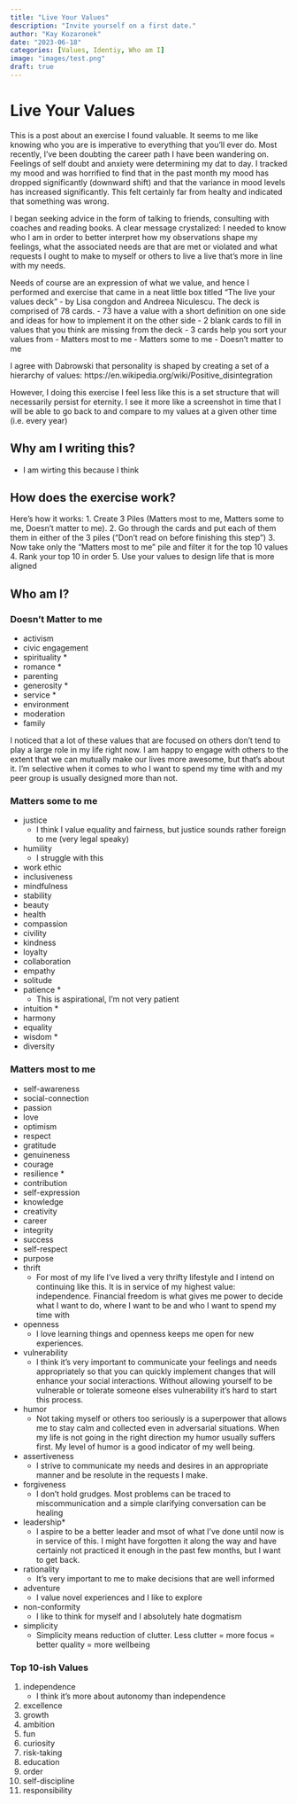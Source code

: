 ```yaml
---
title: "Live Your Values"
description: "Invite yourself on a first date."
author: "Kay Kozaronek"
date: "2023-06-18"
categories: [Values, Identiy, Who am I]
image: "images/test.png"
draft: true
---
```


# Live Your Values

This is a post about an exercise I found valuable. It seems to me like knowing who you are is imperative to everything that you'll ever do. 
Most recently, I've been doubting the career path I have been wandering on. Feelings of self doubt and anxiety were determining my dat to day. I tracked my mood and was horrified to find that in the past month my mood has dropped significantly (downward shift) and that the variance in mood levels has increased significantly. This felt certainly far from healty and indicated that something was wrong. 

I began seeking advice in the form of talking to friends, consulting with coaches and reading books. A clear message crystalized: I needed to know who I am in order to better interpret how my observations shape my feelings, what the associated needs are that are met or violated and what requests I ought to make to myself or others to live a live that's more in line with my needs.

Needs of course are an expression of what we value, and hence I performed and exercise that came in a neat little box titled "The live your values deck" - by Lisa congdon and Andreea Niculescu.
The deck is comprised of 78 cards. 
- 73 have a value with a short definition on one side and ideas for how to implement it on the other side
- 2 blank cards to fill in values that you think are missing from the deck 
- 3 cards help you sort your values from 
  - Matters most to me 
  - Matters some to me 
  - Doesn't matter to me 


I agree with Dabrowski that personality is shaped by creating a set of a hierarchy of values: 
https://en.wikipedia.org/wiki/Positive_disintegration 

However, I doing this exercise I feel less like this is a set structure that will necessarily persist for eternity. I see it more like a screenshot in time that I will be able to go back to and compare to my values at a given other time (i.e. every year)


## Why am I writing this? 
- I am wirting this because I think 

## How does the exercise work?
Here's how it works: 
1. Create 3 Piles (Matters most to me, Matters some to me, Doesn't matter to me).
2. Go through the cards and put each of them them in either of the 3 piles ("Don't read on before finishing this step")
3. Now take only the "Matters most to me" pile and filter it for the top 10 values 
4. Rank your top 10 in order 
5. Use your values to design life that is more aligned


## Who am I?

### Doesn't Matter to me 
- activism 
- civic engagement 
- spirituality *  
- romance * 
- parenting 
- generosity * 
- service *
- environment
- moderation 
- family
  

I noticed that a lot of these values that are focused on others don't tend to play a large role in my life right now. I am happy to engage with others to the extent that we can mutually make our lives more awesome, but that's about it. I'm selective when it comes to who I want to spend my time with and my peer group is usually designed more than not.  

### Matters some to me 
- justice 
  - I think I value equality and fairness, but justice sounds rather foreign to me (very legal speaky) 
- humility
  - I struggle with this 
- work ethic
- inclusiveness
- mindfulness
- stability 
- beauty
- health
- compassion
- civility
- kindness
- loyalty
- collaboration
- empathy
- solitude
- patience *
  - This is aspirational, I'm not very patient
- intuition * 
- harmony 
- equality
- wisdom * 
- diversity

### Matters most to me 
- self-awareness
- social-connection
- passion
- love
- optimism
- respect
- gratitude
- genuineness
- courage
- resilience *
- contribution
- self-expression
- knowledge
- creativity
- career
- integrity
- success
- self-respect
- purpose
- thrift
  - For most of my life I've lived a very thrifty lifestyle and I intend on continuing like this. It is in service of my highest value: independence. Financial freedom is what gives me power to decide what I want to do, where I want to be and who I want to spend my time with 
- openness
  - I love learning things and openness keeps me open for new experiences. 
- vulnerability
  - I think it's very important to communicate your feelings and needs appropriately so that you can quickly implement changes that will enhance your social interactions. Without allowing yourself  to be vulnerable or tolerate someone elses vulnerability it's hard to start this process.
- humor
  - Not taking myself or others too seriously is a superpower that allows me to stay calm and collected even in adversarial situations. When my life is not going in the right direction my humor usually suffers first. My level of humor is a good indicator of my well being.
- assertiveness
  - I strive to communicate my needs and desires in an appropriate manner and be resolute in the requests I make.
- forgiveness
  - I don't hold grudges. Most problems can be traced to miscommunication and a simple clarifying conversation can be healing
- leadership*
  - I aspire to be a better leader and msot of what I've done until now is in service of this. I might have forgotten it along the way and have certainly not practiced it enough in the past few months, but I want to get back.
- rationality
  - It's very important to me to make decisions that are well informed
- adventure
  - I value novel experiences and I like to explore 
- non-conformity
  - I like to think for myself and I absolutely hate dogmatism
- simplicity
  - Simplicity means reduction of clutter. Less clutter = more focus = better quality = more wellbeing 

### Top 10-ish Values 
1. independence
    - I think it's more about autonomy than independence 
2. excellence
3. growth
4. ambition
5. fun
6. curiosity
7. risk-taking
8. education
9.  order
10. self-discipline
11. responsibility

